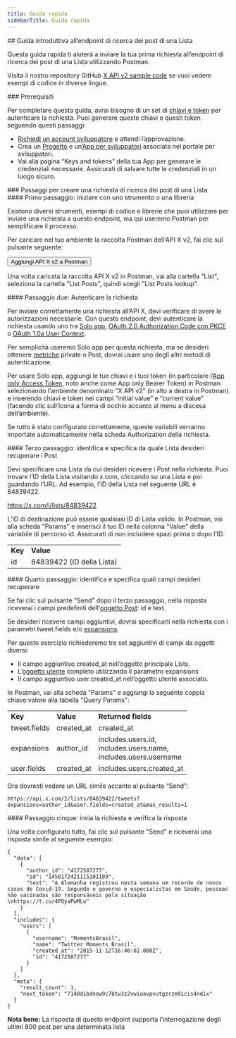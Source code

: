 ```yaml
---
title: Guida rapida
sidebarTitle: Guida rapida
---
```



<div id="getting-started-with-the-list-posts-lookup-endpoint">
  ## Guida introduttiva all’endpoint di ricerca dei post di una Lista
</div>

Questa guida rapida ti aiuterà a inviare la tua prima richiesta all’endpoint di ricerca dei post di una Lista utilizzando Postman.

Visita il nostro repository GitHub [X API v2 sample code](https://github.com/xdevplatform/Twitter-API-v2-sample-code) se vuoi vedere esempi di codice in diverse lingue.

<Note>
  ### Prerequisiti

  Per completare questa guida, avrai bisogno di un set di [chiavi e token](/it/resources/fundamentals/authentication) per autenticare la richiesta. Puoi generare queste chiavi e questi token seguendo questi passaggi:

  - [Richiedi un account sviluppatore](https://developer.x.com/en/apply-for-access) e attendi l’approvazione.
  - Crea un [Progetto](/it/resources/fundamentals/projects) e un’[App per sviluppatori](/it/resources/fundamentals/developer-apps) associata nel portale per sviluppatori.
  - Vai alla pagina “Keys and tokens” della tua App per generare le credenziali necessarie. Assicurati di salvare tutte le credenziali in un luogo sicuro.
</Note>

<div id="steps-to-build-a-list-posts-lookup-request">
  ### Passaggi per creare una richiesta di ricerca dei post di una Lista
</div>

<div id="step-one-start-with-a-tool-or-library">
  #### Primo passaggio: iniziare con uno strumento o una libreria
</div>

Esistono diversi strumenti, esempi di codice e librerie che puoi utilizzare per inviare una richiesta a questo endpoint, ma qui useremo Postman per semplificare il processo.

Per caricare nel tuo ambiente la raccolta Postman dell'API X v2, fai clic sul pulsante seguente:

<Button href="https://app.getpostman.com/run-collection/9956214-784efcda-ed4c-4491-a4c0-a26470a67400">
  Aggiungi API X v2 a Postman
</Button>

Una volta caricata la raccolta API X v2 in Postman, vai alla cartella "List", seleziona la cartella "List Posts", quindi scegli "List Posts lookup".
 

<div id="step-two-authenticate-your-request">
  #### Passaggio due: Autenticare la richiesta
</div>

Per inviare correttamente una richiesta all’API X, devi verificare di avere le autorizzazioni necessarie. Con questo endpoint, devi autenticare la richiesta usando uno tra [Solo app](/it/resources/fundamentals/authentication#app-only-authentication-and-oauth-2-0-bearer-token), [OAuth 2.0 Authorization Code con PKCE](it/resources/fundamentals/authentication#oauth-2-0-authorization-code-flow-with-pkce-2) o [OAuth 1.0a User Context](/it/resources/fundamentals/authentication).

Per semplicità useremo Solo app per questa richiesta, ma se desideri ottenere [metriche](/it/x-api/fundamentals/metrics) private o Post, dovrai usare uno degli altri metodi di autenticazione.

Per usare Solo app, aggiungi le tue chiavi e i tuoi token (in particolare l’[App only Access Token](/it/resources/fundamentals/authentication#using-and-generating-an-app-only-bearer-token), noto anche come App only Bearer Token) in Postman selezionando l’ambiente denominato “X API v2” (in alto a destra in Postman) e inserendo chiavi e token nei campi “initial value” e “current value” (facendo clic sull’icona a forma di occhio accanto al menu a discesa dell’ambiente).

Se tutto è stato configurato correttamente, queste variabili verranno importate automaticamente nella scheda Authorization della richiesta.
 

<div id="step-three-identify-and-specify-which-list-you-would-like-to-retrieve-posts-from">
  #### Terzo passaggio: identifica e specifica da quale Lista desideri recuperare i Post
</div>

Devi specificare una Lista da cui desideri ricevere i Post nella richiesta. Puoi trovare l’ID della Lista visitando x.com, cliccando su una Lista e poi guardando l’URL. Ad esempio, l’ID della Lista nel seguente URL è 84839422.

https://x.com/i/lists/84839422

L’ID di destinazione può essere qualsiasi ID di Lista valido. In Postman, vai alla scheda "Params" e inserisci il tuo ID nella colonna "Value" della variabile di percorso id. Assicurati di non includere spazi prima o dopo l’ID.

|     |     |
| :--- | :--- |
| **Key** | **Value** |
| id  | 84839422 (ID della Lista) |

<div id="step-four-identify-and-specify-which-fields-you-would-like-to-retrieve">
  #### Quarto passaggio: identifica e specifica quali campi desideri recuperare
</div>

Se fai clic sul pulsante "Send" dopo il terzo passaggio, nella risposta riceverai i campi predefiniti dell'[oggetto Post](/it/x-api/fundamentals/data-dictionary#tweet): id e text.

Se desideri ricevere campi aggiuntivi, dovrai specificarli nella richiesta con i parametri tweet.fields e/o [expansions](/it/x-api/fundamentals/expansions).

Per questo esercizio richiederemo tre set aggiuntivi di campi da oggetti diversi:

- Il campo aggiuntivo created\_at nell’oggetto principale Lists.
- L’[oggetto utente](/it/x-api/fundamentals/data-dictionary#user) completo utilizzando il parametro expansions
- Il campo aggiuntivo user.created\_at nell’oggetto utente associato.

In Postman, vai alla scheda "Params" e aggiungi la seguente coppia chiave:valore alla tabella "Query Params":

|     |     |     |
| :--- | :--- | :--- |
| **Key** | **Value** | **Returned fields** |
| tweet.fields | created\_at | created\_at |
| expansions | author\_id | includes.users.id,  <br />includes.users.name,  <br />includes.users.username |
| user.fields | created\_at | includes.users.created\_at |

Ora dovresti vedere un URL simile accanto al pulsante “Send”:

`https://api.x.com/2/lists/84839422/tweets?expansions=author_id&user.fields=created_at&max_results=1`

<div id="step-five-make-your-request-and-review-your-response">
  #### Passaggio cinque: invia la richiesta e verifica la risposta
</div>

Una volta configurato tutto, fai clic sul pulsante "Send" e riceverai una risposta simile al seguente esempio:

```
{
  "data": [
    {
      "author_id": "4172587277",
      "id": "1458172421115101189",
      "text": "A Alemanha registrou nesta semana um recorde de novos casos de Covid-19. Segundo o governo e especialistas em Saúde, pessoas não vacinadas são responsáveis pela situação \nhttps://t.co/4POyaPwMLu"
    }
  ],
  "includes": {
    "users": [
      {
        "username": "MomentsBrasil",
        "name": "Twitter Moments Brasil",
        "created_at": "2015-11-12T16:46:02.000Z",
        "id": "4172587277"
      }
    ]
  },
  "meta": {
    "result_count": 1,
    "next_token": "7140dibdnow9c7btw3z2vwioavpvutgzrzm9icis4ndix"
  }
}
```

**Nota bene:** La risposta di questo endpoint supporta l’interrogazione degli ultimi 800 post per una determinata lista